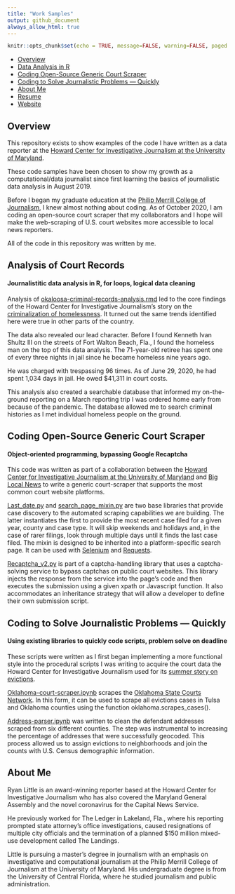 ```yaml
---
title: "Work Samples"
output: github_document
always_allow_html: true
---
```

```r
knitr::opts_chunk$set(echo = TRUE, message=FALSE, warning=FALSE, paged.print=TRUE)
```

- [Overview](#overview)
- [Data Analysis in R](#data)
- [Coding Open-Source Generic Court Scraper](#object)
- [Coding to Solve Journalistic Problems — Quickly](#python)
- [About Me](#about)
- [Resume](https://media.journoportfolio.com/users/52314/uploads/f6e5aceb-1874-4e87-bac3-1b3536551b8b.pdf)
- [Website](www.ryanerinlittle.com)

## Overview

This repository exists to show examples of the code I have written as a data reporter at the [Howard Center for Investigative Journalism at the University of Maryland](https://merrill.umd. edu/about-merrill/signature-programs/the-howard-center-for-investigative-journalism/).

These code samples have been chosen to show my growth as a computational/data journalist since first learning the basics of journalistic data analysis in August 2019.

Before I began my graduate education at the [Philip Merrill College of Journalism](https://merrill.umd.edu/), I knew almost nothing about coding. As of October 2020, I am coding an open-source court scraper that my collaborators and I hope will make the web-scraping of U.S. court websites more accessible to local news reporters.

All of the code in this repository was written by me.

<a id="data"></a>

## Analysis of Court Records 
#### Journalistitic data analysis in R, for loops, logical data cleaning

Analysis of [okaloosa-criminal-records-analysis.rmd](https://github.com/ryanelittle/work_samples/blob/main/data-analysis-in-r/okaloosa-criminal-records-analysis.Rmd) led to the core findings of the Howard Center for Investigative Journalism's story on the [criminalization of homelessness](https://apnews.com/article/571a8646896ed0d12f3fe7ca3b1d064d). It turned out the same trends identified here were true in other parts of the country.

The data also revealed our lead character. Before I found Kenneth Ivan Shultz III on the streets of Fort Walton Beach, Fla., I found the homeless man on the top of this data analysis. The 71-year-old retiree has spent one of every three nights in jail since he became homeless nine years ago.

He was charged with trespassing 96 times. As of June 29, 2020, he had spent 1,034 days in jail. He owed $41,311 in court costs.

This analysis also created a searchable database that informed my on-the-ground reporting on a March reporting trip I was ordered home early from because of the pandemic. The database allowed me to search criminal histories as I met individual homeless people on the ground.

<a id="object"></a>

## Coding Open-Source Generic Court Scraper 
#### Object-oriented programming, bypassing Google Recaptcha
This code was written as part of a collaboration between the [Howard Center for Investigative Journalism at the University of Maryland](https://merrill.umd.edu/about-merrill/signature-programs/the-howard-center-for-investigative-journalism/) and [Big Local News](https://biglocalnews.org/#/login) to write a generic court-scraper that supports the most common court website platforms. 

[Last_date.py](https://github.com/ryanelittle/work_samples/blob/main/python-oop-coding/last_date.py) and [search_page_mixin.py](https://github.com/ryanelittle/work_samples/blob/main/python-oop-coding/search_page_mixin.py) are two base libraries that provide case discovery to the automated scraping capabilities we are building. The latter instantiates the first to provide the most recent case filed for a given year, county and case type. It will skip weekends and holidays and, in the case of rarer filings, look through multiple days until it finds the last case filed. The mixin is designed to be inherited into a platform-specific search page. It can be used with [Selenium](https://selenium-python.readthedocs.io/) and [Requests](https://requests.readthedocs.io/en/master/).

[Recaptcha_v2.py](https://github.com/ryanelittle/work_samples/blob/main/python-oop-coding/recaptcha_v2.py) is part of a captcha-handling library that uses a captcha-solving service to bypass captchas on public court websites. This library injects the response from the service into the page's code and then executes the submission using a given xpath or Javascript function. It also accommodates an inheritance strategy that will allow a developer to define their own submission script.

<a id="python"></a>

## Coding to Solve Journalistic Problems — Quickly
#### Using existing libraries to quickly code scripts, problem solve on deadline
These scripts were written as I first began implementing a more functional style into the procedural scripts I was writing to acquire the court data the Howard Center for Investigative Journalism used for its [summer story on evictions](https://www.usatoday.com/story/news/investigations/2020/09/02/cares-act-eviction-ban-confusion/5686217002/).

[Oklahoma-court-scraper.ipynb](https://github.com/ryanelittle/work_samples/blob/main/python-early-scripting/oklahoma-court-scraper.ipynb) scrapes the [Oklahoma State Courts Network](https://www.oscn.net/dockets/). In this form, it can be used to scrape all evictions cases in Tulsa and Oklahoma counties using the function oklahoma.scrapes_cases().

[Address-parser.ipynb](https://github.com/ryanelittle/work_samples/blob/main/python-early-scripting/address-parser.ipynb) was written to clean the defendant addresses scraped from six different counties. The step was instrumental to increasing the percentage of addresses that were successfully geocoded. This process allowed us to assign evictions to neighborhoods and join the counts with U.S. Census demographic information.

<a id="about"></a>

## About Me

Ryan Little is an award-winning reporter based at the Howard Center for Investigative Journalism who has also covered the Maryland General Assembly and the novel coronavirus for the Capital News Service. 

He previously worked for The Ledger in Lakeland, Fla., where his reporting prompted state attorney's office investigations, caused resignations of multiple city officials and the termination of a planned $150 million mixed-use development called The Landings. 

Little is pursuing a master's degree in journalism with an emphasis on investigative and computational journalism at the Philip Merrill College of Journalism at the University of Maryland. His undergraduate degree is from the University of Central Florida, where he studied journalism and public administration.
